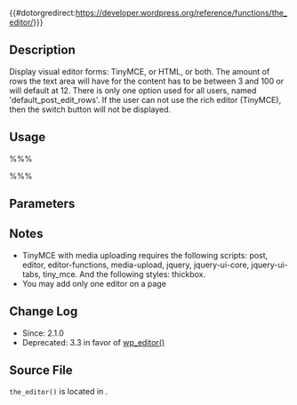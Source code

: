 {{#dotorgredirect:https://developer.wordpress.org/reference/functions/the_editor/}}}

{{Deprecated|new_function=wp_editor}}
==Description==
Display visual editor forms: TinyMCE, or HTML, or both. The amount of rows the text area will have for the content has to be between 3 and 100 or will default at 12. There is only one option used for all users, named 'default_post_edit_rows'. If the user can not use the rich editor (TinyMCE), then the switch button will not be displayed.

==Usage==
%%%<?php the_editor($content, $id, $prev_id, $media_buttons, $tab_index, $extended); ?>%%%

==Parameters==
{{Parameter|$content|string|Textarea content}}
{{Parameter|$id|string|Generated HTML tag ID attribute value|optional|content}}
{{Parameter|$prev_id|string|HTML ID name for switching back and forth between visual editors|optional|title}}
{{Parameter|$media_buttons|bool|Whether to display media buttons|optional|true}}
{{Parameter|$tab_index|int|Tabindex for textarea element|optional|2}}
{{Parameter|$extended|bool|Whether to display 'more' and 'fullscreen' buttons|optional|true}}

==Notes==
* TinyMCE with media uploading requires the following scripts: post, editor, editor-functions, media-upload, jquery, jquery-ui-core, jquery-ui-tabs, tiny_mce. And the following styles: thickbox.
* You may add only one editor on a page

==Change Log==
* Since: 2.1.0
* Deprecated: 3.3 in favor of [[Function Reference/wp_editor|wp_editor()]]

== Source File ==
<tt>the_editor()</tt> is located in {{Trac|wp-includes/deprecated.php}}.